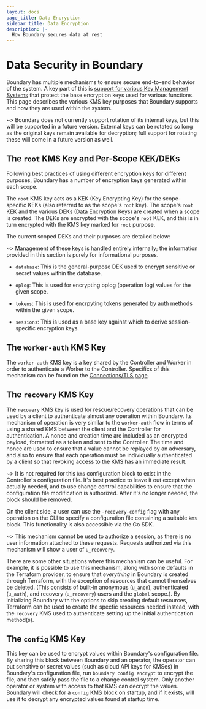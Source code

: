 ```yaml
---
layout: docs
page_title: Data Encryption
sidebar_title: Data Encryption
description: |-
  How Boundary secures data at rest
---
```


# Data Security in Boundary

Boundary has multiple mechanisms to ensure secure end-to-end behavior of the
system. A key part of this is [support for various Key Management
Systems](/docs/configuration/kms) that protect the base encryption keys used for
various functions. This page describes the various KMS key purposes that
Boundary supports and how they are used within the system.

~> Boundary does not currently support rotation of its internal keys, but this
will be supported in a future version. External keys can be rotated so long as
the original keys remain available for decryption; full support for rotating
these will come in a future version as well.

## The `root` KMS Key and Per-Scope KEK/DEKs

Following best practices of using different encryption keys for different
purposes, Boundary has a number of encryption keys generated within each scope.

The `root` KMS key acts as a KEK (Key Encrypting Key) for the scope-specific
KEKs (also referred to as the scope's `root` key). The scope's `root` KEK and
the various DEKs (Data Encryption Keys) are created when a scope is created. The
DEKs are encrypted with the scope's `root` KEK, and this is in turn encrypted
with the KMS key marked for `root` purpose.

The current scoped DEKs and their purposes are detailed below:

~> Management of these keys is handled entirely internally; the information
provided in this section is purely for informational purposes.

* `database`: This is the general-purpose DEK used to encrypt sensitive or
secret values within the database.

* `oplog`: This is used for encrypting oplog (operation log) values for the
given scope.

* `tokens`: This is used for encrpyting tokens generated by auth methods within
the given scope.

* `sessions`: This is used as a base key against which to derive
session-specific encryption keys.

## The `worker-auth` KMS Key

The `worker-auth` KMS key is a key shared by the Controller and Worker in order
to authenticate a Worker to the Controller. Specifics of this mechanism can be
found on the [Connections/TLS page](/docs/concepts/security/connections-tls).

## The `recovery` KMS Key

The `recovery` KMS key is used for rescue/recovery operations that can be used
by a client to authenticate almost any operation within Boundary. Its mechanism
of operation is very similar to the `worker-auth` flow in terms of using a
shared KMS between the client and the Controller for authentication. A nonce and
creation time are included as an encrypted payload, formatted as a token and
sent to the Controller. The time and nonce are used to ensure that a value
cannot be replayed by an adversary, and also to ensure that each operation must
be individually authenticated by a client so that revoking access to the KMS has
an immediate result.

~> It is not required for this `kms` configuration block to exist in the
Controller's configuration file. It's best practice to leave it out except when
actually needed, and to use change control capabilities to ensure that the
configuration file modification is authorized. After it's no longer needed, the
block should be removed.

On the client side, a user can use the `-recovery-config` flag with any
operation on the CLI to specify a configuration file containing a suitable `kms`
block. This functionality is also accessible via the Go SDK.

~> This mechanism cannot be used to authorize a session, as there is no user
information attached to these requests. Requests authorized via this mechanism
will show a user of `u_recovery`.

There are some other situations where this mechanism can be useful. For example,
it is possible to use this mechanism, along with some defaults in the Terraform
provider, to ensure that _everything_ in Boundary is created through Terraform,
with the exception of resources that cannot themselves be deleted. (This
consists of built-in anonymous (`u_anon`), authenticated (`u_auth`), and
recovery (`u_recovery`) users and the `global` scope.). By initializing Boundary
with the options to skip creating default resources, Terraform can be used to
create the specfic resources needed instead, with the `recovery` KMS used to
authenticate setting up the initial authentication method(s).

## The `config` KMS Key

This key can be used to encrypt values within Boundary's configuration file. By
sharing this block between Boundary and an operator, the operator can put
sensitive or secret values (such as cloud API keys for KMSes) in Boundary's
configuration file, run `boundary config encrypt` to encrypt the file, and then
safely pass the file to a change control system. Only another operator or system
with access to that KMS can decrypt the values. Boundary will check for a
`config` KMS block on startup, and if it exists, will use it to decrypt any
encrypted values found at startup time.